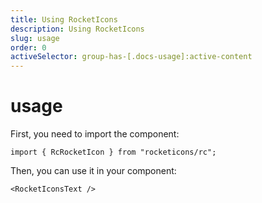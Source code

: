 ```yaml
---
title: Using RocketIcons
description: Using RocketIcons
slug: usage
order: 0
activeSelector: group-has-[.docs-usage]:active-content
---
```


# usage

First, you need to import the component:

```tsx
import { RcRocketIcon } from "rocketicons/rc";
```

Then, you can use it in your component:

```tsx
<RocketIconsText />
```
